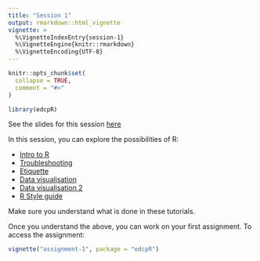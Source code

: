```yaml
---
title: "Session 1"
output: rmarkdown::html_vignette
vignette: >
  %\VignetteIndexEntry{session-1}
  %\VignetteEngine{knitr::rmarkdown}
  %\VignetteEncoding{UTF-8}
---
```


```r
knitr::opts_chunk$set(
  collapse = TRUE,
  comment = "#>"
)
```

```r
library(edcpR)
```

See the slides for this session [here](https://htmlpreview.github.io/?https://github.com/wardfont/edcpR/blob/master/course-slides/session-1/session-1-slides.html)

In this session, you can explore the possibilities of R:

- [Intro to R](https://ourcodingclub.github.io/2016/11/13/intro-to-r.html)
- [Troubleshooting](https://ourcodingclub.github.io/2016/11/15/troubleshooting.html)  
- [Etiquette](https://ourcodingclub.github.io/2017/04/25/etiquette.html)  
- [Data visualisation](https://ourcodingclub.github.io/2017/01/29/datavis.html)  
- [Data visualisation 2](https://ourcodingclub.github.io/2017/03/29/data-vis-2.html)  
- [R Style guide](http://adv-r.had.co.nz/Style.html)

Make sure you understand what is done in these tutorials.

Once you understand the above, you can work on your first assignment. To access the assignment:

```r
vignette("assignment-1", package = "edcpR")
```

